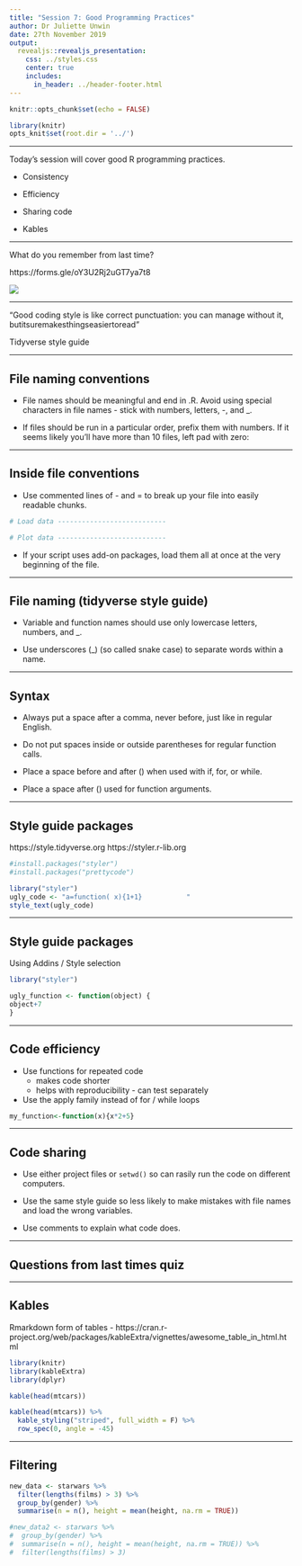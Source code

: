 ```yaml
---
title: "Session 7: Good Programming Practices"
author: Dr Juliette Unwin
date: 27th November 2019
output: 
  revealjs::revealjs_presentation:
    css: ../styles.css
    center: true
    includes:
      in_header: ../header-footer.html
---
```


```r
knitr::opts_chunk$set(echo = FALSE)

library(knitr)
opts_knit$set(root.dir = '../')
```

***
Today's session will cover good R programming practices.

* Consistency

* Efficiency

* Sharing code
  
* Kables

***

What do you remember from last time? 

https://forms.gle/oY3U2Rj2uGT7ya7t8

<img class="plain"  text-align:middle  src="../images/weekseven.png">

***
"Good coding style is like correct punctuation: you can manage without it, butitsuremakesthingseasiertoread"

Tidyverse style guide

***
## File naming conventions

* File names should be meaningful and end in .R. Avoid using special characters in file names - stick with numbers, letters, -, and _.

* If files should be run in a particular order, prefix them with numbers. If it seems likely you’ll have more than 10 files, left pad with zero:

***
## Inside file conventions

* Use commented lines of - and = to break up your file into easily readable chunks.
```r
# Load data ---------------------------

# Plot data ---------------------------
```

* If your script uses add-on packages, load them all at once at the very beginning of the file. 

***
## File naming (tidyverse style guide)

* Variable and function names should use only lowercase letters, numbers, and _. 

* Use underscores (_) (so called snake case) to separate words within a name.

***
## Syntax
* Always put a space after a comma, never before, just like in regular English.

* Do not put spaces inside or outside parentheses for regular function calls.

* Place a space before and after () when used with if, for, or while.

* Place a space after () used for function arguments.

***
## Style guide packages
https://style.tidyverse.org
https://styler.r-lib.org

```r
#install.packages("styler")
#install.packages("prettycode")

library("styler")
ugly_code <- "a=function( x){1+1}           "
style_text(ugly_code)
```

***
## Style guide packages
Using Addins / Style selection
```r
library("styler")

ugly_function <- function(object) {
object+7
}
```

*** 
## Code efficiency
* Use functions for repeated code
    * makes code shorter
    * helps with reproducibility  - can test separately
    
* Use the apply family instead of for / while loops
```r
my_function<-function(x){x*2+5}

```

***
## Code sharing

* Use either project files or `setwd()` so can rasily run the code on different computers.

* Use the same style guide so less likely to make mistakes with file names and load the wrong variables.

* Use comments to explain what code does.

***

## Questions from last times quiz

***
## Kables

Rmarkdown form of tables - https://cran.r-project.org/web/packages/kableExtra/vignettes/awesome_table_in_html.html
```r
library(knitr)
library(kableExtra)
library(dplyr)

kable(head(mtcars))

kable(head(mtcars)) %>%
  kable_styling("striped", full_width = F) %>%
  row_spec(0, angle = -45)
```

***
## Filtering

```r
new_data <- starwars %>%  
  filter(lengths(films) > 3) %>% 
  group_by(gender) %>% 
  summarise(n = n(), height = mean(height, na.rm = TRUE))

#new_data2 <- starwars %>%  
#  group_by(gender) %>% 
#  summarise(n = n(), height = mean(height, na.rm = TRUE)) %>%  
#  filter(lengths(films) > 3)
```